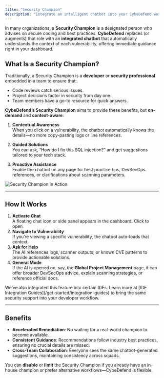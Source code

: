 ```yaml
---
title: "Security Champion"
description: "Integrate an intelligent chatbot into your CybeDefend workflow, contextualizing vulnerabilities for swift remediation."
---
```


In many organizations, a **Security Champion** is a designated person who advises on secure coding and best practices. **CybeDefend** replaces (or augments) that role with an **integrated chatbot** that automatically understands the context of each vulnerability, offering immediate guidance right in your dashboard.

## What Is a Security Champion?

Traditionally, a Security Champion is a **developer** or **security professional** embedded in a team to ensure that:

- Code reviews catch serious issues.  
- Project decisions factor in security from day one.  
- Team members have a go-to resource for quick answers.

**CybeDefend’s Security Champion** aims to provide these benefits, but **on-demand** and **context-aware**:

1. **Contextual Awareness**  
   When you click on a vulnerability, the chatbot automatically knows the details—no more copy-pasting logs or line references.

2. **Guided Solutions**  
   You can ask, “How do I fix this SQL injection?” and get suggestions tailored to your tech stack.

3. **Proactive Assistance**  
   Enable the chatbot on any page for best practice tips, DevSecOps references, or clarifications about scanning parameters.

<Frame>
  <img src="/images/get-started/relevant-functionalities/security-champion-assist.png" alt="Security Champion in Action" style={{ borderRadius: '0.5rem', padding: '5rem' }} />
</Frame>

---

## How It Works

1. **Activate Chat**  
   A floating chat icon or side panel appears in the dashboard. Click to open.  
2. **Navigate to Vulnerability**  
   If you’re viewing a specific vulnerability, the chatbot auto-loads that context.  
3. **Ask for Help**  
   The AI references logs, scanner outputs, or known CVE patterns to provide actionable solutions.
4. **General Mode**  
   If the AI is opened on, say, the **Global Project Management** page, it can offer broader DevSecOps advice, explain scanning strategies, or reference official docs.

<Note>
We’ve also integrated this feature into certain IDEs. Learn more at [IDE Integration Guides](/get-started/integration-guides) to bring the same security support into your developer workflow.
</Note>

---

## Benefits

- **Accelerated Remediation**: No waiting for a real-world champion to become available.  
- **Consistent Guidance**: Recommendations follow industry best practices, ensuring no crucial details are missed.  
- **Cross-Team Collaboration**: Everyone sees the same chatbot-generated suggestions, maintaining consistency across squads.

<Tip>
You can <strong>disable</strong> or <strong>limit</strong> the Security Champion if you already have an in-house champion or prefer alternative workflows—CybeDefend is flexible.
</Tip>
